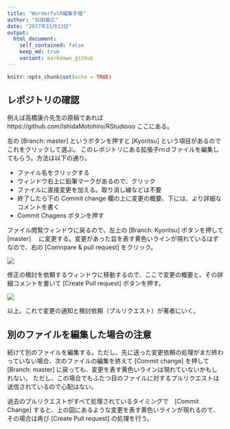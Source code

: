 ```yaml
---
title: "WorderfulR編集手順"
author: "石田基広"
date: "2017年11月13日"
output: 
  html_document:
    self_contained: false
    keep_md: true
    variant: markdown_github
---
```


```r
knitr::opts_chunk$set(echo = TRUE)
```

## レポジトリの確認

例えば高橋康介先生の原稿であれば https://github.com/IshidaMotohiro/RStudiooo ここにある。

左の [Branch: master] というボタンを押すと [Kyoritsu] という項目があるのでこれをクリックして選ぶ。
このレポジトリにある拡張子ｍｄファイルを編集してもらう。方法は以下の通り。

- ファイル名をクリックする
- ウィンドウ右上に鉛筆マークがあるので、クリック
- ファイルに直接変更を加える。取り消し線などは不要
- 終了したら下の Commit change 欄の上に変更の概要、下には、より詳細なコメントを書く
- Commit Chagens ボタンを押す


ファイル閲覧ウィンドウに戻るので、左上の [Branch: Kyoritsu]  ボタンを押して [master] 　に変更する。変更があった旨を表す黄色いラインが現れているはずなので、右の [Comnpare & pull request] をクリック。

![](F6-1.png)

修正の検討を依頼するウィンドウに移動するので、ここで変更の概要と、その詳細コメントを書いて [Create Pull request] ボタンを押す。



![](F6.png)

以上。これで変更の通知と検討依頼（プルリクエスト）が著者にいく。

## 別のファイルを編集した場合の注意

続けて別のファイルを編集する。ただし、先に送った変更依頼の処理がまだ終わっていない場合、次のファイルの編集を終えて [Commit change] を押して [Branch: master] に戻っても、変更を表す黄色いラインは現れていないかもしれない。
ただし、この場合でもふたつ目のファイルに対するプルリクエストは送信されているので心配はない。

過去のプルリクエストがすべて処理されているタイミングで　[Commit Change] すると、上の図にあるような変更を表す黄色いラインが現れるので、その場合は再び [Create Pull request] の処理を行う。


